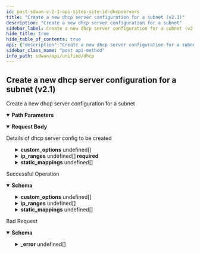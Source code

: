 ```yaml
---
id: post-sdwan-v-2-1-api-sites-site-id-dhcpservers
title: "Create a new dhcp server configuration for a subnet (v2.1)"
description: "Create a new dhcp server configuration for a subnet"
sidebar_label: Create a new dhcp server configuration for a subnet (v2.1)
hide_title: true
hide_table_of_contents: true
api: {"description":"Create a new dhcp server configuration for a subnet","operationId":"post-sdwan-v2.1-api-sites-site_id-dhcpservers","parameters":[{"description":"Site Id","in":"path","name":"site_id","required":true,"schema":{"description":"Site Id","type":"string"}}],"requestBody":{"content":{"application/json":{"schema":{"properties":{"broadcast_address":{"description":"Broadcast Address: IPv4(error = DHCPSERVER_CONFIG_INVALID_BROADCAST_ADDR: Invalid IPv4 broadcast address., regexp = [/0-9.]*) ","type":"string"},"custom_options":{"description":"Custom Options: Valid ","items":{"properties":{"option_definition":{"description":"Option Definition: NotEmpty(groups = [classOf[Definition]], error = DHCPSERVER_CONFIG_CUSTOM_OPTIONS_DEF_UNSUPPORTED: Custom option definition is not supported) Size(groups = [classOf[Definition]], max = 1024, error = DHCPSERVER_CONFIG_OPTION_DEF_EXCEEDS_LIMIT: Custom option definition length exceeeds maximum limit, min = 0) ","type":"string"},"option_value":{"description":"Option Value: NotEmpty(groups = [classOf[Value]], error = DHCPSERVER_CONFIG_CUSTOM_OPTIONS_VAL_UNSUPPORTED: Custom option value is not supported) Size(groups = [classOf[Value]], max = 8192, error = DHCPSERVER_CONFIG_OPTION_VAL_EXCEEDS_LIMIT: Custom option value length exceeds maximum limit, min = 0) ","type":"string"},"vendor_class_identifier":{"description":"Vendor Class Identifier","type":"string"}},"required":["option_value","option_definition"]},"type":"array"},"default_lease_time":{"description":"Default Lease Time: Min(error = DHCPSERVER_CONFIG_UNSUPPORTED_DEFAULT_LEASE_TIME: Default lease time should be between 300 and 2^32-1 seconds respectively., value = 300L) Max(error = DHCPSERVER_CONFIG_UNSUPPORTED_DEFAULT_LEASE_TIME: Default lease time should be between 300 and 2^32-1 seconds respectively., value = 4294967295L) ","format":"int64","type":"integer"},"description":{"description":"Description: Size(max = 256, error = DHCPSERVER_CONFIG_DESCRIPTION_EXCEEDS_LIMIT: Description length exceeds the maximum limit., min = 0) ","type":"string"},"disabled":{"description":"Disabled","type":"boolean"},"dns_servers":{"description":"Dns Servers: ListIPAddress(bcast = DENY, listMaxSize = 0, error = DHCPSERVER_CONFIG_INVALID_DNS_LIST: Invalid IPv4 nameservers addresses., required = false, type = IP) Size(max = 3, error = DHCPSERVER_CONFIG_DNS_ENTRIES_EXCEEDS_LIMIT: Name servers count exceeds the maximum limit, min = 0) ","items":{"description":"Dns Servers","type":"string"},"type":"array"},"domain_name":{"description":"Domain Name: Size(max = 256, error = DHCPSERVER_CONFIG_INVALID_DOMAIN_NAME: Domain name exceeds the maximum limit., min = 0) ","type":"string"},"gateway":{"description":"Gateway: IPAddress(allowEmpty = true, allowLinkLocal = false, allowNull = true, bcast = DENY, defaultRoute = false, dnsCheck = false, error = DHCPSERVER_CONFIG_INVALID_GATEWAY_ADDR: Invalid IPv4 gateway address., type = IP) ","type":"string"},"id":{"description":"Id","type":"string"},"ip_ranges":{"description":"Ip Ranges: NotNull(error = DHCPSERVER_CONFIG_IP_RANGE_MISSING: Provide valid IPv4 address range for defined subnet.) Size(max = 2147483647, error = DHCPSERVER_CONFIG_IP_RANGE_MISSING: Provide valid IPv4 address range for defined subnet., min = 1) Valid ","items":{"properties":{"end_ip":{"description":"End Ip: NotNull(error = DHCPSERVER_CONFIG_IP_RANGE_MISSING: Provide valid IPv4 address range for defined subnet.) IPAddress(allowEmpty = true, allowLinkLocal = false, allowNull = true, bcast = DENY, defaultRoute = false, dnsCheck = false, error = DHCPSERVER_CONFIG_IP_RANGE_INVALID_IP: Invalid IPv4 address provided for IP ranges., type = IP) ","type":"string"},"start_ip":{"description":"Start Ip: NotNull(error = DHCPSERVER_CONFIG_IP_RANGE_MISSING: Provide valid IPv4 address range for defined subnet.) IPAddress(allowEmpty = true, allowLinkLocal = false, allowNull = true, bcast = DENY, defaultRoute = false, dnsCheck = false, error = DHCPSERVER_CONFIG_IP_RANGE_INVALID_IP: Invalid IPv4 address provided for IP ranges., type = IP) ","type":"string"}},"required":["end_ip","start_ip"]},"type":"array"},"max_lease_time":{"description":"Max Lease Time: Min(error = DHCPSERVER_CONFIG_UNSUPPORTED_MAX_LEASE_TIME: Max lease time should be between 300 and 2^32-1 seconds respectively., value = 300L) Max(error = DHCPSERVER_CONFIG_UNSUPPORTED_MAX_LEASE_TIME: Max lease time should be between 300 and 2^32-1 seconds respectively., value = 4294967295L) ","format":"int64","type":"integer"},"network_context_id":{"description":"Network Context Id: Digits(fraction = 0, integer = 50, error = INVALID_NETWORK_CTX_ID: Invalid network ctrx id.) ","type":"string"},"static_mappings":{"description":"Static Mappings: Valid ","items":{"properties":{"ip_address":{"description":"Ip Address: NotNull(error = DHCPSERVER_CONFIG_STATIC_MAPPING_MISSING: Provide all required attributes for static mappings.) IPAddress(allowEmpty = true, allowLinkLocal = false, allowNull = true, bcast = DENY, defaultRoute = false, dnsCheck = false, error = DHCPSERVER_CONFIG_INVALID_STATIC_MAPPING_IP: Invalid IPv4 address provided for static mapping, type = IP) ","type":"string"},"mac":{"description":"Mac: NotNull(error = DHCPSERVER_CONFIG_STATIC_MAPPING_MISSING: Provide all required attributes for static mappings.) MACAddressFiveColons(error = DHCPSERVER_CONFIG_INVALID_STATIC_MAPPING_MAC_ADDR: Invalid mac address provided for static mapping) ","type":"string"},"name":{"description":"Name: NotNull(error = DHCPSERVER_CONFIG_STATIC_MAPPING_MISSING: Provide all required attributes for static mappings.) Size(max = 256, error = DHCPSERVER_CONFIG_STATIC_MAPPING_NAME_EXCEEDS_LIMIT: Static Mapping name execeeds the maximum limit, min = 0) Pattern(error = DHCPSERVER_CONFIG_STATIC_MAPPING_UNSUPPORTED_NAME: Provide valid static mapping name, regexp = ^[a-zA-Z0-9]+(([a-zA-Z0-9\\\\-_])|(\\\\.?[a-zA-Z0-9\\\\-]))*\\\\.?$) ","type":"string"}},"required":["ip_address","mac","name"]},"type":"array"},"subnet":{"description":"Subnet: NotNull(error = DHCPSERVER_CONFIG_INVALID_SUBNET_ADDR: Invalid IPv4 subnet address.) IPAddress(allowEmpty = true, allowLinkLocal = false, allowNull = true, bcast = DENY, defaultRoute = false, dnsCheck = false, error = DHCPSERVER_CONFIG_INVALID_SUBNET_ADDR: Invalid IPv4 subnet address., type = PREFIXCIDR) ","type":"string"},"tags":{"description":"Tags: ListString(allowDuplicate = false, allowEmpty = true, allowNull = true, length = 128, listMaxSize = 10, error = DHCPSERVER_CONFIG_INVALID_TAGS: Tags config is invalid- maximum 10 tags are supported, tag should not exceed maximum limit of 128 characters, it should not have duplicates., noTrim = false, regex = [^,\\\\s]+, required = false) ","items":{"description":"Tags","type":"string"},"type":"array"}},"required":["ip_ranges","subnet"]}}},"description":"Details of dhcp server config to be created"},"responses":{"200":{"content":{"application/json":{"schema":{"properties":{"broadcast_address":{"description":"Broadcast Address: IPv4(error = DHCPSERVER_CONFIG_INVALID_BROADCAST_ADDR: Invalid IPv4 broadcast address., regexp = [/0-9.]*) ","type":"string"},"custom_options":{"description":"Custom Options: Valid ","items":{"properties":{"option_definition":{"description":"Option Definition: NotEmpty(groups = [classOf[Definition]], error = DHCPSERVER_CONFIG_CUSTOM_OPTIONS_DEF_UNSUPPORTED: Custom option definition is not supported) Size(groups = [classOf[Definition]], max = 1024, error = DHCPSERVER_CONFIG_OPTION_DEF_EXCEEDS_LIMIT: Custom option definition length exceeeds maximum limit, min = 0) ","type":"string"},"option_value":{"description":"Option Value: NotEmpty(groups = [classOf[Value]], error = DHCPSERVER_CONFIG_CUSTOM_OPTIONS_VAL_UNSUPPORTED: Custom option value is not supported) Size(groups = [classOf[Value]], max = 8192, error = DHCPSERVER_CONFIG_OPTION_VAL_EXCEEDS_LIMIT: Custom option value length exceeds maximum limit, min = 0) ","type":"string"},"vendor_class_identifier":{"description":"Vendor Class Identifier","type":"string"}},"required":["option_value","option_definition"]},"type":"array"},"default_lease_time":{"description":"Default Lease Time: Min(error = DHCPSERVER_CONFIG_UNSUPPORTED_DEFAULT_LEASE_TIME: Default lease time should be between 300 and 2^32-1 seconds respectively., value = 300L) Max(error = DHCPSERVER_CONFIG_UNSUPPORTED_DEFAULT_LEASE_TIME: Default lease time should be between 300 and 2^32-1 seconds respectively., value = 4294967295L) ","format":"int64","type":"integer"},"description":{"description":"Description: Size(max = 256, error = DHCPSERVER_CONFIG_DESCRIPTION_EXCEEDS_LIMIT: Description length exceeds the maximum limit., min = 0) ","type":"string"},"disabled":{"description":"Disabled","type":"boolean"},"dns_servers":{"description":"Dns Servers: ListIPAddress(bcast = DENY, listMaxSize = 0, error = DHCPSERVER_CONFIG_INVALID_DNS_LIST: Invalid IPv4 nameservers addresses., required = false, type = IP) Size(max = 3, error = DHCPSERVER_CONFIG_DNS_ENTRIES_EXCEEDS_LIMIT: Name servers count exceeds the maximum limit, min = 0) ","items":{"description":"Dns Servers","type":"string"},"type":"array"},"domain_name":{"description":"Domain Name: Size(max = 256, error = DHCPSERVER_CONFIG_INVALID_DOMAIN_NAME: Domain name exceeds the maximum limit., min = 0) ","type":"string"},"gateway":{"description":"Gateway: IPAddress(allowEmpty = true, allowLinkLocal = false, allowNull = true, bcast = DENY, defaultRoute = false, dnsCheck = false, error = DHCPSERVER_CONFIG_INVALID_GATEWAY_ADDR: Invalid IPv4 gateway address., type = IP) ","type":"string"},"id":{"description":"Id","type":"string"},"ip_ranges":{"description":"Ip Ranges: NotNull(error = DHCPSERVER_CONFIG_IP_RANGE_MISSING: Provide valid IPv4 address range for defined subnet.) Size(max = 2147483647, error = DHCPSERVER_CONFIG_IP_RANGE_MISSING: Provide valid IPv4 address range for defined subnet., min = 1) Valid ","items":{"properties":{"end_ip":{"description":"End Ip: NotNull(error = DHCPSERVER_CONFIG_IP_RANGE_MISSING: Provide valid IPv4 address range for defined subnet.) IPAddress(allowEmpty = true, allowLinkLocal = false, allowNull = true, bcast = DENY, defaultRoute = false, dnsCheck = false, error = DHCPSERVER_CONFIG_IP_RANGE_INVALID_IP: Invalid IPv4 address provided for IP ranges., type = IP) ","type":"string"},"start_ip":{"description":"Start Ip: NotNull(error = DHCPSERVER_CONFIG_IP_RANGE_MISSING: Provide valid IPv4 address range for defined subnet.) IPAddress(allowEmpty = true, allowLinkLocal = false, allowNull = true, bcast = DENY, defaultRoute = false, dnsCheck = false, error = DHCPSERVER_CONFIG_IP_RANGE_INVALID_IP: Invalid IPv4 address provided for IP ranges., type = IP) ","type":"string"}},"required":["end_ip","start_ip"]},"type":"array"},"max_lease_time":{"description":"Max Lease Time: Min(error = DHCPSERVER_CONFIG_UNSUPPORTED_MAX_LEASE_TIME: Max lease time should be between 300 and 2^32-1 seconds respectively., value = 300L) Max(error = DHCPSERVER_CONFIG_UNSUPPORTED_MAX_LEASE_TIME: Max lease time should be between 300 and 2^32-1 seconds respectively., value = 4294967295L) ","format":"int64","type":"integer"},"network_context_id":{"description":"Network Context Id: Digits(fraction = 0, integer = 50, error = INVALID_NETWORK_CTX_ID: Invalid network ctrx id.) ","type":"string"},"static_mappings":{"description":"Static Mappings: Valid ","items":{"properties":{"ip_address":{"description":"Ip Address: NotNull(error = DHCPSERVER_CONFIG_STATIC_MAPPING_MISSING: Provide all required attributes for static mappings.) IPAddress(allowEmpty = true, allowLinkLocal = false, allowNull = true, bcast = DENY, defaultRoute = false, dnsCheck = false, error = DHCPSERVER_CONFIG_INVALID_STATIC_MAPPING_IP: Invalid IPv4 address provided for static mapping, type = IP) ","type":"string"},"mac":{"description":"Mac: NotNull(error = DHCPSERVER_CONFIG_STATIC_MAPPING_MISSING: Provide all required attributes for static mappings.) MACAddressFiveColons(error = DHCPSERVER_CONFIG_INVALID_STATIC_MAPPING_MAC_ADDR: Invalid mac address provided for static mapping) ","type":"string"},"name":{"description":"Name: NotNull(error = DHCPSERVER_CONFIG_STATIC_MAPPING_MISSING: Provide all required attributes for static mappings.) Size(max = 256, error = DHCPSERVER_CONFIG_STATIC_MAPPING_NAME_EXCEEDS_LIMIT: Static Mapping name execeeds the maximum limit, min = 0) Pattern(error = DHCPSERVER_CONFIG_STATIC_MAPPING_UNSUPPORTED_NAME: Provide valid static mapping name, regexp = ^[a-zA-Z0-9]+(([a-zA-Z0-9\\\\-_])|(\\\\.?[a-zA-Z0-9\\\\-]))*\\\\.?$) ","type":"string"}},"required":["ip_address","mac","name"]},"type":"array"},"subnet":{"description":"Subnet: NotNull(error = DHCPSERVER_CONFIG_INVALID_SUBNET_ADDR: Invalid IPv4 subnet address.) IPAddress(allowEmpty = true, allowLinkLocal = false, allowNull = true, bcast = DENY, defaultRoute = false, dnsCheck = false, error = DHCPSERVER_CONFIG_INVALID_SUBNET_ADDR: Invalid IPv4 subnet address., type = PREFIXCIDR) ","type":"string"},"tags":{"description":"Tags: ListString(allowDuplicate = false, allowEmpty = true, allowNull = true, length = 128, listMaxSize = 10, error = DHCPSERVER_CONFIG_INVALID_TAGS: Tags config is invalid- maximum 10 tags are supported, tag should not exceed maximum limit of 128 characters, it should not have duplicates., noTrim = false, regex = [^,\\\\s]+, required = false) ","items":{"description":"Tags","type":"string"},"type":"array"}},"required":["ip_ranges","subnet"]}}},"description":"Successful Operation"},"400":{"content":{"application/json":{"example":{"value":{"_error":[{"code":"DHCPSERVER_CONFIG_INVALID_SUBNET_ADDR"},{"code":"DHCPSERVER_CONFIG_INVALID_BROADCAST_ADDR"},{"code":"DHCPSERVER_CONFIG_INVALID_DOMAIN_NAME"},{"code":"DHCPSERVER_CONFIG_INVALID_GATEWAY_ADDR"},{"code":"INVALID_NETWORK_CTX_ID"},{"code":"DHCPSERVER_CONFIG_UNSUPPORTED_DEFAULT_LEASE_TIME"},{"code":"DHCPSERVER_CONFIG_INVALID_DNS_LIST"},{"code":"DHCPSERVER_CONFIG_DNS_ENTRIES_EXCEEDS_LIMIT"},{"code":"DHCPSERVER_CONFIG_UNSUPPORTED_MAX_LEASE_TIME"},{"code":"DHCPSERVER_CONFIG_IP_RANGE_MISSING"},{"code":"DHCPSERVER_CONFIG_INVALID_TAGS"},{"code":"DHCPSERVER_CONFIG_DESCRIPTION_EXCEEDS_LIMIT"}]}},"schema":{"properties":{"_error":{"items":{"properties":{"code":{"type":"string"},"message":{"type":"string"}}},"type":"array"}}}}},"description":"Bad Request"}},"tags":["DHCP"],"method":"post","path":"/sdwan/v2.1/api/sites/{site_id}/dhcpservers","jsonRequestBodyExample":{"broadcast_address":"string","custom_options":[{"option_definition":"string","option_value":"string","vendor_class_identifier":"string"}],"default_lease_time":0,"description":"string","disabled":true,"dns_servers":["string"],"domain_name":"string","gateway":"string","id":"string","ip_ranges":[{"end_ip":"string","start_ip":"string"}],"max_lease_time":0,"network_context_id":"string","static_mappings":[{"ip_address":"string","mac":"string","name":"string"}],"subnet":"string","tags":["string"]},"info":{"contact":{},"description":"List of APIs used to manage the DHCP servers.","title":"DHCP","version":"Latest"},"postman":{"name":"Create a new dhcp server configuration for a subnet (v2.1)","description":{"content":"Create a new dhcp server configuration for a subnet","type":"text/plain"},"url":{"path":["sdwan","v2.1","api","sites",":site_id","dhcpservers"],"host":["{{baseUrl}}"],"query":[],"variable":[{"disabled":false,"description":{"content":"(Required) Site Id","type":"text/plain"},"type":"any","value":"","key":"site_id"}]},"header":[{"key":"Content-Type","value":"application/json"},{"key":"Accept","value":"application/json"}],"method":"POST","body":{"mode":"raw","raw":"\"\"","options":{"raw":{"language":"json"}}}}}
sidebar_class_name: "post api-method"
info_path: sdwan/api/unified/dhcp
---
```



## Create a new dhcp server configuration for a subnet (v2.1)



Create a new dhcp server configuration for a subnet

<details style={{"marginBottom":"1rem"}} data-collapsed={false} open={true}><summary style={{}}><strong>Path Parameters</strong></summary><div><ul><ParamsItem className={"paramsItem"} param={{"description":"Site Id","in":"path","name":"site_id","required":true,"schema":{"description":"Site Id","type":"string"}}}></ParamsItem></ul></div></details><MimeTabs><TabItem label={"application/json"} value={"application/json-schema"}><details style={{}} data-collapsed={false} open={true}><summary style={{"textAlign":"left"}}><strong>Request Body</strong></summary><div style={{"textAlign":"left","marginLeft":"1rem"}}><div style={{"marginTop":"1rem","marginBottom":"1rem"}}>

Details of dhcp server config to be created

</div></div><ul style={{"marginLeft":"1rem"}}><SchemaItem collapsible={false} name={"broadcast_address"} required={false} schemaDescription={"Broadcast Address: IPv4(error = DHCPSERVER_CONFIG_INVALID_BROADCAST_ADDR: Invalid IPv4 broadcast address., regexp = [/0-9.]*) "} schemaName={"string"} qualifierMessage={undefined} defaultValue={undefined}></SchemaItem><SchemaItem collapsible={true} className={"schemaItem"}><details style={{}}><summary style={{}}><strong>custom_options</strong><span style={{"opacity":"0.6"}}> undefined[]</span></summary><div style={{"marginLeft":"1rem"}}><div style={{"marginTop":".5rem","marginBottom":".5rem"}}>

Custom Options: Valid 

</div><SchemaItem collapsible={false} name={"option_definition"} required={true} schemaDescription={"Option Definition: NotEmpty(groups = [classOf[Definition]], error = DHCPSERVER_CONFIG_CUSTOM_OPTIONS_DEF_UNSUPPORTED: Custom option definition is not supported) Size(groups = [classOf[Definition]], max = 1024, error = DHCPSERVER_CONFIG_OPTION_DEF_EXCEEDS_LIMIT: Custom option definition length exceeeds maximum limit, min = 0) "} schemaName={"string"} qualifierMessage={undefined} defaultValue={undefined}></SchemaItem><SchemaItem collapsible={false} name={"option_value"} required={true} schemaDescription={"Option Value: NotEmpty(groups = [classOf[Value]], error = DHCPSERVER_CONFIG_CUSTOM_OPTIONS_VAL_UNSUPPORTED: Custom option value is not supported) Size(groups = [classOf[Value]], max = 8192, error = DHCPSERVER_CONFIG_OPTION_VAL_EXCEEDS_LIMIT: Custom option value length exceeds maximum limit, min = 0) "} schemaName={"string"} qualifierMessage={undefined} defaultValue={undefined}></SchemaItem><SchemaItem collapsible={false} name={"vendor_class_identifier"} required={false} schemaDescription={"Vendor Class Identifier"} schemaName={"string"} qualifierMessage={undefined} defaultValue={undefined}></SchemaItem></div></details></SchemaItem><SchemaItem collapsible={false} name={"default_lease_time"} required={false} schemaDescription={"Default Lease Time: Min(error = DHCPSERVER_CONFIG_UNSUPPORTED_DEFAULT_LEASE_TIME: Default lease time should be between 300 and 2^32-1 seconds respectively., value = 300L) Max(error = DHCPSERVER_CONFIG_UNSUPPORTED_DEFAULT_LEASE_TIME: Default lease time should be between 300 and 2^32-1 seconds respectively., value = 4294967295L) "} schemaName={"int64"} qualifierMessage={undefined} defaultValue={undefined}></SchemaItem><SchemaItem collapsible={false} name={"description"} required={false} schemaDescription={"Description: Size(max = 256, error = DHCPSERVER_CONFIG_DESCRIPTION_EXCEEDS_LIMIT: Description length exceeds the maximum limit., min = 0) "} schemaName={"string"} qualifierMessage={undefined} defaultValue={undefined}></SchemaItem><SchemaItem collapsible={false} name={"disabled"} required={false} schemaDescription={"Disabled"} schemaName={"boolean"} qualifierMessage={undefined} defaultValue={undefined}></SchemaItem><SchemaItem collapsible={false} name={"dns_servers"} required={false} schemaDescription={"Dns Servers: ListIPAddress(bcast = DENY, listMaxSize = 0, error = DHCPSERVER_CONFIG_INVALID_DNS_LIST: Invalid IPv4 nameservers addresses., required = false, type = IP) Size(max = 3, error = DHCPSERVER_CONFIG_DNS_ENTRIES_EXCEEDS_LIMIT: Name servers count exceeds the maximum limit, min = 0) "} schemaName={"string[]"} qualifierMessage={undefined} defaultValue={undefined}></SchemaItem><SchemaItem collapsible={false} name={"domain_name"} required={false} schemaDescription={"Domain Name: Size(max = 256, error = DHCPSERVER_CONFIG_INVALID_DOMAIN_NAME: Domain name exceeds the maximum limit., min = 0) "} schemaName={"string"} qualifierMessage={undefined} defaultValue={undefined}></SchemaItem><SchemaItem collapsible={false} name={"gateway"} required={false} schemaDescription={"Gateway: IPAddress(allowEmpty = true, allowLinkLocal = false, allowNull = true, bcast = DENY, defaultRoute = false, dnsCheck = false, error = DHCPSERVER_CONFIG_INVALID_GATEWAY_ADDR: Invalid IPv4 gateway address., type = IP) "} schemaName={"string"} qualifierMessage={undefined} defaultValue={undefined}></SchemaItem><SchemaItem collapsible={false} name={"id"} required={false} schemaDescription={"Id"} schemaName={"string"} qualifierMessage={undefined} defaultValue={undefined}></SchemaItem><SchemaItem collapsible={true} className={"schemaItem"}><details style={{}}><summary style={{}}><strong>ip_ranges</strong><span style={{"opacity":"0.6"}}> undefined[]</span><strong style={{"fontSize":"var(--ifm-code-font-size)","color":"var(--openapi-required)"}}> required</strong></summary><div style={{"marginLeft":"1rem"}}><div style={{"marginTop":".5rem","marginBottom":".5rem"}}>

Ip Ranges: NotNull(error = DHCPSERVER_CONFIG_IP_RANGE_MISSING: Provide valid IPv4 address range for defined subnet.) Size(max = 2147483647, error = DHCPSERVER_CONFIG_IP_RANGE_MISSING: Provide valid IPv4 address range for defined subnet., min = 1) Valid 

</div><SchemaItem collapsible={false} name={"end_ip"} required={true} schemaDescription={"End Ip: NotNull(error = DHCPSERVER_CONFIG_IP_RANGE_MISSING: Provide valid IPv4 address range for defined subnet.) IPAddress(allowEmpty = true, allowLinkLocal = false, allowNull = true, bcast = DENY, defaultRoute = false, dnsCheck = false, error = DHCPSERVER_CONFIG_IP_RANGE_INVALID_IP: Invalid IPv4 address provided for IP ranges., type = IP) "} schemaName={"string"} qualifierMessage={undefined} defaultValue={undefined}></SchemaItem><SchemaItem collapsible={false} name={"start_ip"} required={true} schemaDescription={"Start Ip: NotNull(error = DHCPSERVER_CONFIG_IP_RANGE_MISSING: Provide valid IPv4 address range for defined subnet.) IPAddress(allowEmpty = true, allowLinkLocal = false, allowNull = true, bcast = DENY, defaultRoute = false, dnsCheck = false, error = DHCPSERVER_CONFIG_IP_RANGE_INVALID_IP: Invalid IPv4 address provided for IP ranges., type = IP) "} schemaName={"string"} qualifierMessage={undefined} defaultValue={undefined}></SchemaItem></div></details></SchemaItem><SchemaItem collapsible={false} name={"max_lease_time"} required={false} schemaDescription={"Max Lease Time: Min(error = DHCPSERVER_CONFIG_UNSUPPORTED_MAX_LEASE_TIME: Max lease time should be between 300 and 2^32-1 seconds respectively., value = 300L) Max(error = DHCPSERVER_CONFIG_UNSUPPORTED_MAX_LEASE_TIME: Max lease time should be between 300 and 2^32-1 seconds respectively., value = 4294967295L) "} schemaName={"int64"} qualifierMessage={undefined} defaultValue={undefined}></SchemaItem><SchemaItem collapsible={false} name={"network_context_id"} required={false} schemaDescription={"Network Context Id: Digits(fraction = 0, integer = 50, error = INVALID_NETWORK_CTX_ID: Invalid network ctrx id.) "} schemaName={"string"} qualifierMessage={undefined} defaultValue={undefined}></SchemaItem><SchemaItem collapsible={true} className={"schemaItem"}><details style={{}}><summary style={{}}><strong>static_mappings</strong><span style={{"opacity":"0.6"}}> undefined[]</span></summary><div style={{"marginLeft":"1rem"}}><div style={{"marginTop":".5rem","marginBottom":".5rem"}}>

Static Mappings: Valid 

</div><SchemaItem collapsible={false} name={"ip_address"} required={true} schemaDescription={"Ip Address: NotNull(error = DHCPSERVER_CONFIG_STATIC_MAPPING_MISSING: Provide all required attributes for static mappings.) IPAddress(allowEmpty = true, allowLinkLocal = false, allowNull = true, bcast = DENY, defaultRoute = false, dnsCheck = false, error = DHCPSERVER_CONFIG_INVALID_STATIC_MAPPING_IP: Invalid IPv4 address provided for static mapping, type = IP) "} schemaName={"string"} qualifierMessage={undefined} defaultValue={undefined}></SchemaItem><SchemaItem collapsible={false} name={"mac"} required={true} schemaDescription={"Mac: NotNull(error = DHCPSERVER_CONFIG_STATIC_MAPPING_MISSING: Provide all required attributes for static mappings.) MACAddressFiveColons(error = DHCPSERVER_CONFIG_INVALID_STATIC_MAPPING_MAC_ADDR: Invalid mac address provided for static mapping) "} schemaName={"string"} qualifierMessage={undefined} defaultValue={undefined}></SchemaItem><SchemaItem collapsible={false} name={"name"} required={true} schemaDescription={"Name: NotNull(error = DHCPSERVER_CONFIG_STATIC_MAPPING_MISSING: Provide all required attributes for static mappings.) Size(max = 256, error = DHCPSERVER_CONFIG_STATIC_MAPPING_NAME_EXCEEDS_LIMIT: Static Mapping name execeeds the maximum limit, min = 0) Pattern(error = DHCPSERVER_CONFIG_STATIC_MAPPING_UNSUPPORTED_NAME: Provide valid static mapping name, regexp = ^[a-zA-Z0-9]+(([a-zA-Z0-9\\\\-_])|(\\\\.?[a-zA-Z0-9\\\\-]))*\\\\.?$) "} schemaName={"string"} qualifierMessage={undefined} defaultValue={undefined}></SchemaItem></div></details></SchemaItem><SchemaItem collapsible={false} name={"subnet"} required={true} schemaDescription={"Subnet: NotNull(error = DHCPSERVER_CONFIG_INVALID_SUBNET_ADDR: Invalid IPv4 subnet address.) IPAddress(allowEmpty = true, allowLinkLocal = false, allowNull = true, bcast = DENY, defaultRoute = false, dnsCheck = false, error = DHCPSERVER_CONFIG_INVALID_SUBNET_ADDR: Invalid IPv4 subnet address., type = PREFIXCIDR) "} schemaName={"string"} qualifierMessage={undefined} defaultValue={undefined}></SchemaItem><SchemaItem collapsible={false} name={"tags"} required={false} schemaDescription={"Tags: ListString(allowDuplicate = false, allowEmpty = true, allowNull = true, length = 128, listMaxSize = 10, error = DHCPSERVER_CONFIG_INVALID_TAGS: Tags config is invalid- maximum 10 tags are supported, tag should not exceed maximum limit of 128 characters, it should not have duplicates., noTrim = false, regex = [^,\\\\s]+, required = false) "} schemaName={"string[]"} qualifierMessage={undefined} defaultValue={undefined}></SchemaItem></ul></details></TabItem></MimeTabs><div><ApiTabs><TabItem label={"200"} value={"200"}><div>

Successful Operation

</div><div><MimeTabs groupId={"mime-type"}><TabItem label={"application/json"} value={"application/json"}><SchemaTabs groupId={"schema-tabs"}><TabItem label={"Schema"} value={"Schema"}><details style={{}} data-collapsed={false} open={true}><summary style={{"textAlign":"left"}}><strong>Schema</strong></summary><div style={{"textAlign":"left","marginLeft":"1rem"}}></div><ul style={{"marginLeft":"1rem"}}><SchemaItem collapsible={false} name={"broadcast_address"} required={false} schemaDescription={"Broadcast Address: IPv4(error = DHCPSERVER_CONFIG_INVALID_BROADCAST_ADDR: Invalid IPv4 broadcast address., regexp = [/0-9.]*) "} schemaName={"string"} qualifierMessage={undefined} defaultValue={undefined}></SchemaItem><SchemaItem collapsible={true} className={"schemaItem"}><details style={{}}><summary style={{}}><strong>custom_options</strong><span style={{"opacity":"0.6"}}> undefined[]</span></summary><div style={{"marginLeft":"1rem"}}><div style={{"marginTop":".5rem","marginBottom":".5rem"}}>

Custom Options: Valid 

</div><SchemaItem collapsible={false} name={"option_definition"} required={false} schemaDescription={"Option Definition: NotEmpty(groups = [classOf[Definition]], error = DHCPSERVER_CONFIG_CUSTOM_OPTIONS_DEF_UNSUPPORTED: Custom option definition is not supported) Size(groups = [classOf[Definition]], max = 1024, error = DHCPSERVER_CONFIG_OPTION_DEF_EXCEEDS_LIMIT: Custom option definition length exceeeds maximum limit, min = 0) "} schemaName={"string"} qualifierMessage={undefined} defaultValue={undefined}></SchemaItem><SchemaItem collapsible={false} name={"option_value"} required={false} schemaDescription={"Option Value: NotEmpty(groups = [classOf[Value]], error = DHCPSERVER_CONFIG_CUSTOM_OPTIONS_VAL_UNSUPPORTED: Custom option value is not supported) Size(groups = [classOf[Value]], max = 8192, error = DHCPSERVER_CONFIG_OPTION_VAL_EXCEEDS_LIMIT: Custom option value length exceeds maximum limit, min = 0) "} schemaName={"string"} qualifierMessage={undefined} defaultValue={undefined}></SchemaItem><SchemaItem collapsible={false} name={"vendor_class_identifier"} required={false} schemaDescription={"Vendor Class Identifier"} schemaName={"string"} qualifierMessage={undefined} defaultValue={undefined}></SchemaItem></div></details></SchemaItem><SchemaItem collapsible={false} name={"default_lease_time"} required={false} schemaDescription={"Default Lease Time: Min(error = DHCPSERVER_CONFIG_UNSUPPORTED_DEFAULT_LEASE_TIME: Default lease time should be between 300 and 2^32-1 seconds respectively., value = 300L) Max(error = DHCPSERVER_CONFIG_UNSUPPORTED_DEFAULT_LEASE_TIME: Default lease time should be between 300 and 2^32-1 seconds respectively., value = 4294967295L) "} schemaName={"int64"} qualifierMessage={undefined} defaultValue={undefined}></SchemaItem><SchemaItem collapsible={false} name={"description"} required={false} schemaDescription={"Description: Size(max = 256, error = DHCPSERVER_CONFIG_DESCRIPTION_EXCEEDS_LIMIT: Description length exceeds the maximum limit., min = 0) "} schemaName={"string"} qualifierMessage={undefined} defaultValue={undefined}></SchemaItem><SchemaItem collapsible={false} name={"disabled"} required={false} schemaDescription={"Disabled"} schemaName={"boolean"} qualifierMessage={undefined} defaultValue={undefined}></SchemaItem><SchemaItem collapsible={false} name={"dns_servers"} required={false} schemaDescription={"Dns Servers: ListIPAddress(bcast = DENY, listMaxSize = 0, error = DHCPSERVER_CONFIG_INVALID_DNS_LIST: Invalid IPv4 nameservers addresses., required = false, type = IP) Size(max = 3, error = DHCPSERVER_CONFIG_DNS_ENTRIES_EXCEEDS_LIMIT: Name servers count exceeds the maximum limit, min = 0) "} schemaName={"string[]"} qualifierMessage={undefined} defaultValue={undefined}></SchemaItem><SchemaItem collapsible={false} name={"domain_name"} required={false} schemaDescription={"Domain Name: Size(max = 256, error = DHCPSERVER_CONFIG_INVALID_DOMAIN_NAME: Domain name exceeds the maximum limit., min = 0) "} schemaName={"string"} qualifierMessage={undefined} defaultValue={undefined}></SchemaItem><SchemaItem collapsible={false} name={"gateway"} required={false} schemaDescription={"Gateway: IPAddress(allowEmpty = true, allowLinkLocal = false, allowNull = true, bcast = DENY, defaultRoute = false, dnsCheck = false, error = DHCPSERVER_CONFIG_INVALID_GATEWAY_ADDR: Invalid IPv4 gateway address., type = IP) "} schemaName={"string"} qualifierMessage={undefined} defaultValue={undefined}></SchemaItem><SchemaItem collapsible={false} name={"id"} required={false} schemaDescription={"Id"} schemaName={"string"} qualifierMessage={undefined} defaultValue={undefined}></SchemaItem><SchemaItem collapsible={true} className={"schemaItem"}><details style={{}}><summary style={{}}><strong>ip_ranges</strong><span style={{"opacity":"0.6"}}> undefined[]</span></summary><div style={{"marginLeft":"1rem"}}><div style={{"marginTop":".5rem","marginBottom":".5rem"}}>

Ip Ranges: NotNull(error = DHCPSERVER_CONFIG_IP_RANGE_MISSING: Provide valid IPv4 address range for defined subnet.) Size(max = 2147483647, error = DHCPSERVER_CONFIG_IP_RANGE_MISSING: Provide valid IPv4 address range for defined subnet., min = 1) Valid 

</div><SchemaItem collapsible={false} name={"end_ip"} required={false} schemaDescription={"End Ip: NotNull(error = DHCPSERVER_CONFIG_IP_RANGE_MISSING: Provide valid IPv4 address range for defined subnet.) IPAddress(allowEmpty = true, allowLinkLocal = false, allowNull = true, bcast = DENY, defaultRoute = false, dnsCheck = false, error = DHCPSERVER_CONFIG_IP_RANGE_INVALID_IP: Invalid IPv4 address provided for IP ranges., type = IP) "} schemaName={"string"} qualifierMessage={undefined} defaultValue={undefined}></SchemaItem><SchemaItem collapsible={false} name={"start_ip"} required={false} schemaDescription={"Start Ip: NotNull(error = DHCPSERVER_CONFIG_IP_RANGE_MISSING: Provide valid IPv4 address range for defined subnet.) IPAddress(allowEmpty = true, allowLinkLocal = false, allowNull = true, bcast = DENY, defaultRoute = false, dnsCheck = false, error = DHCPSERVER_CONFIG_IP_RANGE_INVALID_IP: Invalid IPv4 address provided for IP ranges., type = IP) "} schemaName={"string"} qualifierMessage={undefined} defaultValue={undefined}></SchemaItem></div></details></SchemaItem><SchemaItem collapsible={false} name={"max_lease_time"} required={false} schemaDescription={"Max Lease Time: Min(error = DHCPSERVER_CONFIG_UNSUPPORTED_MAX_LEASE_TIME: Max lease time should be between 300 and 2^32-1 seconds respectively., value = 300L) Max(error = DHCPSERVER_CONFIG_UNSUPPORTED_MAX_LEASE_TIME: Max lease time should be between 300 and 2^32-1 seconds respectively., value = 4294967295L) "} schemaName={"int64"} qualifierMessage={undefined} defaultValue={undefined}></SchemaItem><SchemaItem collapsible={false} name={"network_context_id"} required={false} schemaDescription={"Network Context Id: Digits(fraction = 0, integer = 50, error = INVALID_NETWORK_CTX_ID: Invalid network ctrx id.) "} schemaName={"string"} qualifierMessage={undefined} defaultValue={undefined}></SchemaItem><SchemaItem collapsible={true} className={"schemaItem"}><details style={{}}><summary style={{}}><strong>static_mappings</strong><span style={{"opacity":"0.6"}}> undefined[]</span></summary><div style={{"marginLeft":"1rem"}}><div style={{"marginTop":".5rem","marginBottom":".5rem"}}>

Static Mappings: Valid 

</div><SchemaItem collapsible={false} name={"ip_address"} required={false} schemaDescription={"Ip Address: NotNull(error = DHCPSERVER_CONFIG_STATIC_MAPPING_MISSING: Provide all required attributes for static mappings.) IPAddress(allowEmpty = true, allowLinkLocal = false, allowNull = true, bcast = DENY, defaultRoute = false, dnsCheck = false, error = DHCPSERVER_CONFIG_INVALID_STATIC_MAPPING_IP: Invalid IPv4 address provided for static mapping, type = IP) "} schemaName={"string"} qualifierMessage={undefined} defaultValue={undefined}></SchemaItem><SchemaItem collapsible={false} name={"mac"} required={false} schemaDescription={"Mac: NotNull(error = DHCPSERVER_CONFIG_STATIC_MAPPING_MISSING: Provide all required attributes for static mappings.) MACAddressFiveColons(error = DHCPSERVER_CONFIG_INVALID_STATIC_MAPPING_MAC_ADDR: Invalid mac address provided for static mapping) "} schemaName={"string"} qualifierMessage={undefined} defaultValue={undefined}></SchemaItem><SchemaItem collapsible={false} name={"name"} required={false} schemaDescription={"Name: NotNull(error = DHCPSERVER_CONFIG_STATIC_MAPPING_MISSING: Provide all required attributes for static mappings.) Size(max = 256, error = DHCPSERVER_CONFIG_STATIC_MAPPING_NAME_EXCEEDS_LIMIT: Static Mapping name execeeds the maximum limit, min = 0) Pattern(error = DHCPSERVER_CONFIG_STATIC_MAPPING_UNSUPPORTED_NAME: Provide valid static mapping name, regexp = ^[a-zA-Z0-9]+(([a-zA-Z0-9\\\\-_])|(\\\\.?[a-zA-Z0-9\\\\-]))*\\\\.?$) "} schemaName={"string"} qualifierMessage={undefined} defaultValue={undefined}></SchemaItem></div></details></SchemaItem><SchemaItem collapsible={false} name={"subnet"} required={false} schemaDescription={"Subnet: NotNull(error = DHCPSERVER_CONFIG_INVALID_SUBNET_ADDR: Invalid IPv4 subnet address.) IPAddress(allowEmpty = true, allowLinkLocal = false, allowNull = true, bcast = DENY, defaultRoute = false, dnsCheck = false, error = DHCPSERVER_CONFIG_INVALID_SUBNET_ADDR: Invalid IPv4 subnet address., type = PREFIXCIDR) "} schemaName={"string"} qualifierMessage={undefined} defaultValue={undefined}></SchemaItem><SchemaItem collapsible={false} name={"tags"} required={false} schemaDescription={"Tags: ListString(allowDuplicate = false, allowEmpty = true, allowNull = true, length = 128, listMaxSize = 10, error = DHCPSERVER_CONFIG_INVALID_TAGS: Tags config is invalid- maximum 10 tags are supported, tag should not exceed maximum limit of 128 characters, it should not have duplicates., noTrim = false, regex = [^,\\\\s]+, required = false) "} schemaName={"string[]"} qualifierMessage={undefined} defaultValue={undefined}></SchemaItem></ul></details></TabItem><TabItem label={"Example (from schema)"} value={"Example (from schema)"}><ResponseSamples responseExample={"{\n  \"broadcast_address\": \"string\",\n  \"custom_options\": [\n    {\n      \"option_definition\": \"string\",\n      \"option_value\": \"string\",\n      \"vendor_class_identifier\": \"string\"\n    }\n  ],\n  \"default_lease_time\": 0,\n  \"description\": \"string\",\n  \"disabled\": true,\n  \"dns_servers\": [\n    \"string\"\n  ],\n  \"domain_name\": \"string\",\n  \"gateway\": \"string\",\n  \"id\": \"string\",\n  \"ip_ranges\": [\n    {\n      \"end_ip\": \"string\",\n      \"start_ip\": \"string\"\n    }\n  ],\n  \"max_lease_time\": 0,\n  \"network_context_id\": \"string\",\n  \"static_mappings\": [\n    {\n      \"ip_address\": \"string\",\n      \"mac\": \"string\",\n      \"name\": \"string\"\n    }\n  ],\n  \"subnet\": \"string\",\n  \"tags\": [\n    \"string\"\n  ]\n}"} language={"json"}></ResponseSamples></TabItem></SchemaTabs></TabItem></MimeTabs></div></TabItem><TabItem label={"400"} value={"400"}><div>

Bad Request

</div><div><MimeTabs groupId={"mime-type"}><TabItem label={"application/json"} value={"application/json"}><SchemaTabs groupId={"schema-tabs"}><TabItem label={"Schema"} value={"Schema"}><details style={{}} data-collapsed={false} open={true}><summary style={{"textAlign":"left"}}><strong>Schema</strong></summary><div style={{"textAlign":"left","marginLeft":"1rem"}}></div><ul style={{"marginLeft":"1rem"}}><SchemaItem collapsible={true} className={"schemaItem"}><details style={{}}><summary style={{}}><strong>_error</strong><span style={{"opacity":"0.6"}}> undefined[]</span></summary><div style={{"marginLeft":"1rem"}}><SchemaItem collapsible={false} name={"code"} required={false} schemaDescription={undefined} schemaName={"string"} qualifierMessage={undefined} defaultValue={undefined}></SchemaItem><SchemaItem collapsible={false} name={"message"} required={false} schemaDescription={undefined} schemaName={"string"} qualifierMessage={undefined} defaultValue={undefined}></SchemaItem></div></details></SchemaItem></ul></details></TabItem><TabItem label={"Example (from schema)"} value={"Example (from schema)"}><ResponseSamples responseExample={"{\n  \"_error\": [\n    {\n      \"code\": \"string\",\n      \"message\": \"string\"\n    }\n  ]\n}"} language={"json"}></ResponseSamples></TabItem><TabItem label={"Example"} value={"Example"}><ResponseSamples responseExample={"{\n  \"value\": {\n    \"_error\": [\n      {\n        \"code\": \"DHCPSERVER_CONFIG_INVALID_SUBNET_ADDR\"\n      },\n      {\n        \"code\": \"DHCPSERVER_CONFIG_INVALID_BROADCAST_ADDR\"\n      },\n      {\n        \"code\": \"DHCPSERVER_CONFIG_INVALID_DOMAIN_NAME\"\n      },\n      {\n        \"code\": \"DHCPSERVER_CONFIG_INVALID_GATEWAY_ADDR\"\n      },\n      {\n        \"code\": \"INVALID_NETWORK_CTX_ID\"\n      },\n      {\n        \"code\": \"DHCPSERVER_CONFIG_UNSUPPORTED_DEFAULT_LEASE_TIME\"\n      },\n      {\n        \"code\": \"DHCPSERVER_CONFIG_INVALID_DNS_LIST\"\n      },\n      {\n        \"code\": \"DHCPSERVER_CONFIG_DNS_ENTRIES_EXCEEDS_LIMIT\"\n      },\n      {\n        \"code\": \"DHCPSERVER_CONFIG_UNSUPPORTED_MAX_LEASE_TIME\"\n      },\n      {\n        \"code\": \"DHCPSERVER_CONFIG_IP_RANGE_MISSING\"\n      },\n      {\n        \"code\": \"DHCPSERVER_CONFIG_INVALID_TAGS\"\n      },\n      {\n        \"code\": \"DHCPSERVER_CONFIG_DESCRIPTION_EXCEEDS_LIMIT\"\n      }\n    ]\n  }\n}"} language={"json"}></ResponseSamples></TabItem></SchemaTabs></TabItem></MimeTabs></div></TabItem></ApiTabs></div>
      